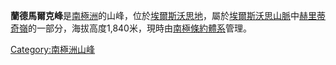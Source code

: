 {{coord|79|10|S|85|40|W|source:GNIS|display=title}}

'''蘭德馬爾克峰'''是[[南極洲|南極洲]]的山峰，位於[[埃爾斯沃思地|埃爾斯沃思地]]，屬於[[埃爾斯沃思山脈|埃爾斯沃思山脈]]中[[赫里蒂奇嶺|赫里蒂奇嶺]]的一部分，海拔高度1,840米，現時由[[南極條約體系|南極條約體系]]管理。

{{DEFAULTSORT:Landmark Peak}}
[[Category:南極洲山峰|Category:南極洲山峰]]


{{EllsworthLand-geo-stub}}